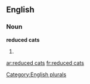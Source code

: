 
==English==

===Noun===
'''reduced cats'''

# {{plural of|reduced cat}}

[[Category:English plurals]]

[[ar:reduced cats]]
[[fr:reduced cats]]